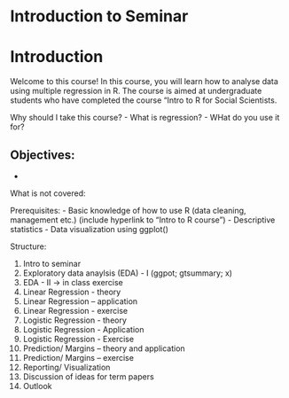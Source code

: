 # Introduction to Seminar {#intro-sem} 


# Introduction

Welcome to this course! In this course, you will learn how to analyse data using multiple regression in R. The course is aimed at undergraduate students who have completed the course "Intro to R for Social Scientists. 

Why should I take this course?
- What is regression?
- WHat do you use it for?


Objectives: 
-
-

What is not covered:


Prerequisites:
- Basic knowledge of how to use R (data cleaning, management etc.) (include hyperlink to "Intro to R course")
- Descriptive statistics
- Data visualization using ggplot()

Structure:

1.	Intro to seminar
2.	Exploratory data anaylsis (EDA) - I (ggpot; gtsummary; x)
3.	EDA - II  -> in class exercise
4.	Linear Regression - theory
5.	Linear Regression – application
6.	Linear Regression - exercise
7.	Logistic Regression - theory
8.	Logistic Regression - Application
9.	Logistic Regression - Exercise
10.	Prediction/ Margins – theory and application
11.	Prediction/ Margins – exercise 
12.	Reporting/ Visualization
13.	Discussion of ideas for term papers
14.	Outlook

